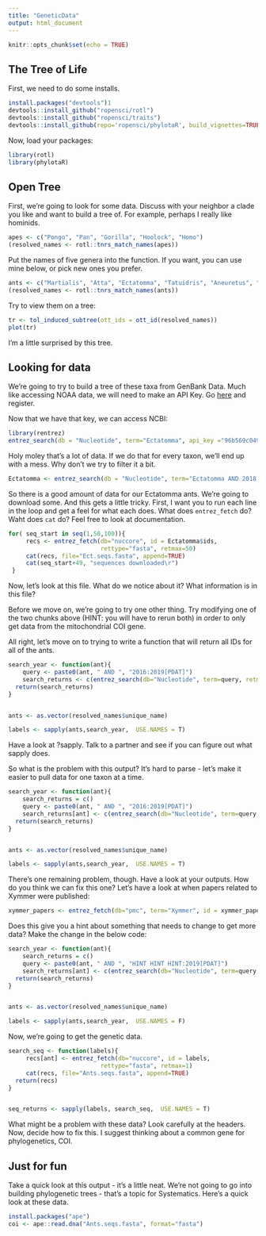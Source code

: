 ```yaml
---
title: "GeneticData"
output: html_document
---
```


```r
knitr::opts_chunk$set(echo = TRUE)
```

## The Tree of Life

First, we need to do some installs.

```r
install.packages("devtools")1
devtools::install_github("ropensci/rotl")
devtools::install_github("ropensci/traits")
devtools::install_github(repo='ropensci/phylotaR', build_vignettes=TRUE)
```

Now, load your packages:


```r
library(rotl)
library(phylotaR)
```

## Open Tree

First, we're going to look for some data. Discuss with your neighbor a clade you like and want to build a tree of. For example, perhaps I really like hominids. 
```r
apes <- c("Pongo", "Pan", "Gorilla", "Hoolock", "Homo")
(resolved_names <- rotl::tnrs_match_names(apes))
```
Put the names of five genera into the function. If you want, you can use mine below, or pick new ones you prefer.

```r
ants <- c("Martialis", "Atta", "Ectatomma", "Tatuidris", "Aneuretus", "Xymmer", "Aenictus")
(resolved_names <- rotl::tnrs_match_names(ants))
```


Try to view them on a tree:

```r
tr <- tol_induced_subtree(ott_ids = ott_id(resolved_names))
plot(tr)
```

I'm a little surprised by this tree. 

## Looking for data

We're going to try to build a tree of these taxa from GenBank Data. Much like accessing NOAA data, we will need to make an API Key. Go [here](https://www.ncbi.nlm.nih.gov/account/) and register.

Now that we have that key, we can access NCBI:

```r
library(rentrez)
entrez_search(db = "Nucleotide", term="Ectatomma", api_key ="96b569c049fe3d3055c5b747112dfec84308")
```


Holy moley that's a lot of data. If we do that for every taxon, we'll end up with a mess. Why don't we try to filter it a bit.


```r
Ectatomma <- entrez_search(db = "Nucleotide", term="Ectatomma AND 2018:2019[PDAT]", retmax = 100, api_key ="96b569c049fe3d3055c5b747112dfec84308")
```

So there is a good amount of data for our Ectatomma ants. We're going to download some. And this gets a little tricky. First, I want you to run each line in the loop and get a feel for what each does. What does `entrez_fetch` do? Waht does `cat` do? Feel free to look at documentation.


```r
for( seq_start in seq(1,50,100)){
     recs <- entrez_fetch(db="nuccore", id = Ectatomma$ids,
                          rettype="fasta", retmax=50)
     cat(recs, file="Ect.seqs.fasta", append=TRUE)
     cat(seq_start+49, "sequences downloaded\r")
 }
```

Now, let's look at this file. What do we notice about it? What information is in this file?

Before we move on, we're going to try one other thing. Try modifying one of the two chunks above (HINT: you will have to rerun both) in order to only get data from the mitochondrial COI gene.


All right, let's move on to trying to write a function that will return all IDs for all of the ants.

```r

search_year <- function(ant){
    query <- paste0(ant, " AND ", "2016:2019[PDAT]")
    search_returns <- c(entrez_search(db="Nucleotide", term=query, retmax=20,api_key ="96b569c049fe3d3055c5b747112dfec84308"))
  return(search_returns)
}


ants <- as.vector(resolved_names$unique_name)

labels <- sapply(ants,search_year,  USE.NAMES = T)


```
Have a look at ?sapply. Talk to a partner and see if you can figure out what sapply does. 

So what is the problem with this output? It's hard to parse - let's make it easier to pull data for one taxon at a time.

```r

search_year <- function(ant){
    search_returns = c()
    query <- paste0(ant, " AND ", "2016:2019[PDAT]")
    search_returns[ant] <- c(entrez_search(db="Nucleotide", term=query, retmax=20,api_key ="96b569c049fe3d3055c5b747112dfec84308"))
  return(search_returns)
}


ants <- as.vector(resolved_names$unique_name)

labels <- sapply(ants,search_year,  USE.NAMES = T)

```

There's one remaining problem, though. Have a look at your outputs. How do you think we can fix this one? Let's have a look at when papers related to Xymmer were published:

```r

xymmer_papers <- entrez_fetch(db="pmc", term="Xymmer", id = xymmer_papers$ids, retmax=20, rettype= "text", api_key ="96b569c049fe3d3055c5b747112dfec84308")
```

Does this give you a hint about something that needs to change to get more data? Make the change in the below code: 

```r

search_year <- function(ant){
    search_returns = c()
    query <- paste0(ant, " AND ", "HINT HINT HINT:2019[PDAT]")
    search_returns[ant] <- c(entrez_search(db="Nucleotide", term=query, retmax=1,api_key ="96b569c049fe3d3055c5b747112dfec84308"))
  return(search_returns)
}


ants <- as.vector(resolved_names$unique_name)

labels <- sapply(ants,search_year,  USE.NAMES = F)

```

Now, we're going to get the genetic data.

```r

search_seq <- function(labels){
     recs[ant] <- entrez_fetch(db="nuccore", id = labels,
                          rettype="fasta", retmax=1)
     cat(recs, file="Ants.seqs.fasta", append=TRUE)
  return(recs)
}


seq_returns <- sapply(labels, search_seq,  USE.NAMES = T)


```
What might be a problem with these data? Look carefully at the headers. Now, decide how to fix this. I suggest thinking about a common gene for phylogenetics, COI.

## Just for fun

Take a quick look at this output - it's a little neat. We're not going to go into building phylogenetic trees - that's a topic for Systematics. Here's a quick look at these data.

```r
install.packages("ape")
coi <- ape::read.dna("Ants.seqs.fasta", format="fasta")
```









